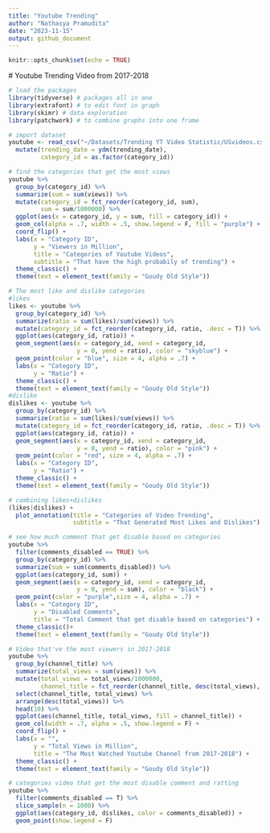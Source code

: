 ```yaml
---
title: "Youtube Trending"
author: "Nathasya Pramudita"
date: "2023-11-15"
output: github_document
---
```


```r
knitr::opts_chunk$set(echo = TRUE)
```
 # Youtube Trending Video from 2017-2018

```r
# load the packages
library(tidyverse) # packages all in one
library(extrafont) # to edit font in graph
library(skimr) # data exploration
library(patchwork) # to combine graphs into one frame
```


```r
# import dataset
youtube <- read_csv("~/Datasets/Trending YT Video Statistic/USvideos.csv") %>% 
  mutate(trending_date = ydm(trending_date),
         category_id = as.factor(category_id))
```


```r
# find the categories that get the most views
youtube %>% 
  group_by(category_id) %>% 
  summarize(sum = sum(views)) %>% 
  mutate(category_id = fct_reorder(category_id, sum),
         sum = sum/1000000) %>% 
  ggplot(aes(x = category_id, y = sum, fill = category_id)) +
  geom_col(alpha = .7, width = .5, show.legend = F, fill = "purple") +
  coord_flip() +
  labs(x = "Category ID",
       y = "Viewers in Million",
       title = "Categories of Youtube Videos",
       subtitle = "That have the high probabily of trending") +
  theme_classic() +
  theme(text = element_text(family = "Goudy Old Style"))
```


```r
# The most like and dislike categories
#likes
likes <- youtube %>%
  group_by(category_id) %>% 
  summarize(ratio = sum(likes)/sum(views)) %>% 
  mutate(category_id = fct_reorder(category_id, ratio, .desc = T)) %>% 
  ggplot(aes(category_id, ratio)) +
  geom_segment(aes(x = category_id, xend = category_id,
                   y = 0, yend = ratio), color = "skyblue") +
  geom_point(color = "blue", size = 4, alpha = .7) +
  labs(x = "Category ID",
       y = "Ratio") +
  theme_classic() + 
  theme(text = element_text(family = "Goudy Old Style")) 
#dislike
dislikes <- youtube %>% 
  group_by(category_id) %>% 
  summarize(ratio = sum(likes)/sum(views)) %>% 
  mutate(category_id = fct_reorder(category_id, ratio, .desc = T)) %>% 
  ggplot(aes(category_id, ratio)) +
  geom_segment(aes(x = category_id, xend = category_id,
                   y = 0, yend = ratio), color = "pink") +
  geom_point(color = "red", size = 4, alpha = .7) +
  labs(x = "Category ID",
       y = "Ratio") +
  theme_classic() +
  theme(text = element_text(family = "Goudy Old Style"))
```


```r
# combining likes+dislikes
(likes|dislikes) +
  plot_annotation(title = "Categories of Video Trending",
                  subtitle = "That Generated Most Likes and Dislikes")
```


```r
# see how much comment that get disable based on categories
youtube %>% 
  filter(comments_disabled == TRUE) %>% 
  group_by(category_id) %>% 
  summarize(sum = sum(comments_disabled)) %>% 
  ggplot(aes(category_id, sum)) +
  geom_segment(aes(x = category_id, xend = category_id,
                   y = 0, yend = sum), color = "black") +
  geom_point(color = "purple",size = 4, alpha = .7) +
  labs(x = "Category ID",
       y = "Disabled Comments",
       title = "Total Comment that get disable based on categories") +
  theme_classic()+
  theme(text = element_text(family = "Goudy Old Style"))
```


```r
# Video that've the most viewers in 2017-2018
youtube %>% 
  group_by(channel_title) %>% 
  summarize(total_views = sum(views)) %>% 
  mutate(total_views = total_views/1000000,
         channel_title = fct_reorder(channel_title, desc(total_views), .desc = T)) %>% 
  select(channel_title, total_views) %>% 
  arrange(desc(total_views)) %>% 
  head(10) %>% 
  ggplot(aes(channel_title, total_views, fill = channel_title)) +
  geom_col(width = .7, alpha = .5, show.legend = F) +
  coord_flip() +
  labs(x = "",
       y = "Total Views in Million",
       title = "The Most Watched Youtube Channel from 2017-2018") +
  theme_classic() +
  theme(text = element_text(family = "Goudy Old Style"))
```


```r
# categories video that get the most disable comment and ratting
youtube %>% 
  filter(comments_disabled == T) %>% 
  slice_sample(n = 1000) %>% 
  ggplot(aes(category_id, dislikes, color = comments_disabled)) +
  geom_point(show.legend = F)
```
